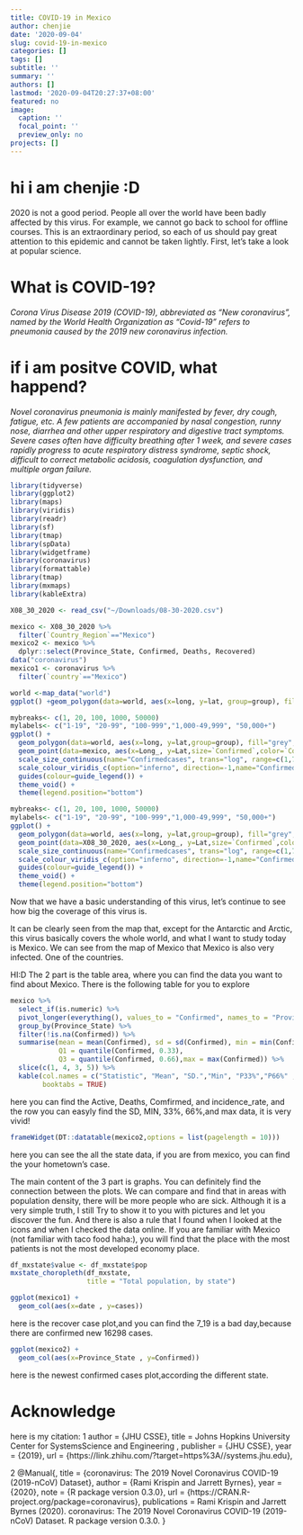 ```yaml
---
title: COVID-19 in Mexico
author: chenjie
date: '2020-09-04'
slug: covid-19-in-mexico
categories: []
tags: []
subtitle: ''
summary: ''
authors: []
lastmod: '2020-09-04T20:27:37+08:00'
featured: no
image:
  caption: ''
  focal_point: ''
  preview_only: no
projects: []
---
```

# hi i am chenjie :D

2020 is not a good period. People all over the world have been badly affected by this virus. For example, we cannot go back to school for offline courses. This is an extraordinary period, so each of us should pay great attention to this epidemic and cannot be taken lightly.
First, let’s take a look at popular science. 

# What is COVID-19?

*Corona Virus Disease 2019 (COVID-19), abbreviated as "New coronavirus", named by the World Health Organization as "Covid-19" refers to pneumonia caused by the 2019 new coronavirus infection.*

# if i am positve COVID, what happend?

*Novel coronavirus pneumonia is mainly manifested by fever, dry cough, fatigue, etc. A few patients are accompanied by nasal congestion, runny nose, diarrhea and other upper respiratory and digestive tract symptoms. Severe cases often have difficulty breathing after 1 week, and severe cases rapidly progress to acute respiratory distress syndrome, septic shock, difficult to correct metabolic acidosis, coagulation dysfunction, and multiple organ failure.*
```r
library(tidyverse)
library(ggplot2)
library(maps)
library(viridis)
library(readr)
library(sf)
library(tmap)
library(spData)
library(widgetframe)
library(coronavirus)
library(formattable)
library(tmap)
library(mxmaps)
library(kableExtra)
```

```r
X08_30_2020 <- read_csv("~/Downloads/08-30-2020.csv")
```
```r
mexico <- X08_30_2020 %>% 
  filter(`Country_Region`=="Mexico")
mexico2 <- mexico %>%
  dplyr::select(Province_State, Confirmed, Deaths, Recovered)
data("coronavirus")
mexico1 <- coronavirus %>% 
  filter(`country`=="Mexico")
```


```r
world <-map_data("world")
ggplot() +geom_polygon(data=world, aes(x=long, y=lat, group=group), fill="grey")
```
```r
mybreaks<- c(1, 20, 100, 1000, 50000)
mylabels<- c("1-19", "20-99", "100-999","1,000-49,999", "50,000+")
ggplot() +
  geom_polygon(data=world, aes(x=long, y=lat,group=group), fill="grey", alpha=0.8) +
  geom_point(data=mexico, aes(x=Long_, y=Lat,size=`Confirmed`,color=`Confirmed`), alpha=0.2) +
  scale_size_continuous(name="Confirmedcases", trans="log", range=c(1,7), breaks=mybreaks,labels=mylabels) +
  scale_colour_viridis_c(option="inferno", direction=-1,name="Confirmed cases", trans="log", breaks=mybreaks,labels=mylabels) +
  guides(colour=guide_legend()) +
  theme_void() +
  theme(legend.position="bottom")
```
```r
mybreaks<- c(1, 20, 100, 1000, 50000)
mylabels<- c("1-19", "20-99", "100-999","1,000-49,999", "50,000+")
ggplot() +
  geom_polygon(data=world, aes(x=long, y=lat,group=group), fill="grey", alpha=0.3) +
  geom_point(data=X08_30_2020, aes(x=Long_, y=Lat,size=`Confirmed`,color=`Confirmed`), alpha=0.5) +
  scale_size_continuous(name="Confirmedcases", trans="log", range=c(1,7), breaks=mybreaks,labels=mylabels) +
  scale_colour_viridis_c(option="inferno", direction=-1,name="Confirmed cases", trans="log", breaks=mybreaks,labels=mylabels) +
  guides(colour=guide_legend()) +
  theme_void() +
  theme(legend.position="bottom")
```
Now that we have a basic understanding of this virus, let's continue to see how big the coverage of this virus is.

It can be clearly seen from the map that, except for the Antarctic and Arctic, this virus basically covers the whole world, and what I want to study today is Mexico. We can see from the map of Mexico that Mexico is also very infected. One of the countries.


HI:D
The 2 part is the table area, where you can find the data you want to find about Mexico. There is the following table for you to explore
```r
mexico %>% 
  select_if(is.numeric) %>% 
  pivot_longer(everything(), values_to = "Confirmed", names_to = "Province_State") %>% 
  group_by(Province_State) %>% 
  filter(!is.na(Confirmed)) %>% 
  summarise(mean = mean(Confirmed), sd = sd(Confirmed), min = min(Confirmed),
            Q1 = quantile(Confirmed, 0.33), 
            Q3 = quantile(Confirmed, 0.66),max = max(Confirmed)) %>% 
  slice(c(1, 4, 3, 5)) %>% 
  kable(col.names = c("Statistic", "Mean", "SD.","Min", "P33%","P66%" , "Max"), caption = "Mexico Summary statistics", align = "lrrrrrrr",
        booktabs = TRUE)
```
here you can find the Active, Deaths, Comfirmed, and incidence_rate, and the row you can easyly find the SD, MIN, 33%, 66%,and max data, it is very vivid! 
```r
frameWidget(DT::datatable(mexico2,options = list(pagelength = 10)))
```
here you can see the all the state data, if you are from mexico, you can find the your hometown's
case.


The main content of the 3 part is graphs. You can definitely find the connection between the plots. We can compare and find that in areas with population density, there will be more people who are sick. Although it is a very simple truth, I still Try to show it to you with pictures and let you discover the fun.
And there is also a rule that I found when I looked at the icons and when I checked the data online. If you are familiar with Mexico (not familiar with taco food haha:), you will find that the place with the most patients is not the most developed economy place.
```r
df_mxstate$value <- df_mxstate$pop
mxstate_choropleth(df_mxstate,
                   title = "Total population, by state") 
```

```r
ggplot(mexico1) +
  geom_col(aes(x=date , y=cases)) 
```
here is the recover case plot,and you can find the 7_19 is a bad day,because there are confirmed new 16298 cases.

```r
ggplot(mexico2) +
  geom_col(aes(x=Province_State , y=Confirmed)) 
```
here is the newest confirmed cases plot,according the different state.


# Acknowledge
here is my citation:
1
    author = {JHU CSSE},
    title = Johns Hopkins University Center for SystemsScience and Engineering ,
    publisher = {JHU CSSE},
    year = {2019},
    url = {https://link.zhihu.com/?target=https%3A//systems.jhu.edu},
 
 
 2 
  @Manual{,
    title = {coronavirus: The 2019 Novel Coronavirus COVID-19 (2019-nCoV) Dataset},
    author = {Rami Krispin and Jarrett Byrnes},
    year = {2020},
    note = {R package version 0.3.0},
    url = {https://CRAN.R-project.org/package=coronavirus},
    publications = Rami Krispin and Jarrett Byrnes (2020). coronavirus: The 2019 Novel Coronavirus
  COVID-19 (2019-nCoV) Dataset. R package version 0.3.0.
  }
